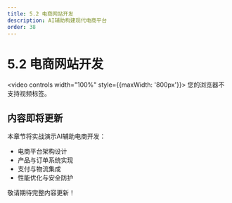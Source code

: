 ```yaml
---
title: 5.2 电商网站开发
description: AI辅助构建现代电商平台
order: 38
---
```


# 5.2 电商网站开发

<video controls width="100%" style={{maxWidth: '800px'}}>
  <source src="https://minio.xiaofeng.show/ai-code/5.2.mp4" type="video/mp4" />
  您的浏览器不支持视频标签。
</video>

## 内容即将更新

本章节将实战演示AI辅助电商开发：

- 电商平台架构设计
- 产品与订单系统实现
- 支付与物流集成
- 性能优化与安全防护

敬请期待完整内容更新！ 